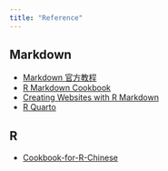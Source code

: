 ```yaml
---
title: "Reference"
---
```


## Markdown

-   [Markdown 官方教程](https://markdown.com.cn/)
-   [R Markdown Cookbook](https://bookdown.org/yihui/rmarkdown-cookbook/)
-   [Creating Websites with R Markdown](https://bookdown.org/yihui/blogdown/)
-   [R Quarto](https://quarto.org/)

## R

-   [Cookbook-for-R-Chinese](https://openbiox.github.io/Cookbook-for-R-Chinese/)
